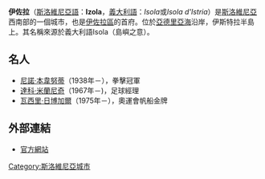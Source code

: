 {{Infobox settlement
|official_name          = 伊佐拉<br>Izola
|other_name             = Isola
|native_name            =  <!-- for cities whose native name is not in English -->
|nickname               =
|settlement_type        = <!--For Town or Village (Leave blank for the default City)-->
|motto                  =
|image_skyline          = File:Izola - panorama.jpg
|imagesize              = 250px
|image_caption          =
|image_flag             =
|flag_size              =
|image_seal             = Coat_of_arm_Izola.png
|seal_size              =
|image_shield           =
|shield_size            =
|image_blank_emblem     =
|blank_emblem_type      =
|blank_emblem_size      =
|image_map              =
|mapsize                =
|map_caption            =
|image_map1             =
|mapsize1               =
|map_caption1           =
|image_dot_map          =
|dot_mapsize            =
|dot_map_caption        =
|dot_x =  |dot_y =
|pushpin_map            = Slovenia<!-- the name of a location map as per http://en.wikipedia.org/wiki/Template:Location_map -->
|pushpin_label_position = bottom
|pushpin_map_caption    = 在斯洛維尼亞的位置
|subdivision_type       = 國家
|subdivision_name       = {{flagicon image|Flag of Slovenia.svg}} [[斯洛維尼亞|斯洛維尼亞]]
|subdivision_type1      = 傳統地區 
|subdivision_name1      = [[斯洛維尼亞沿海地區|沿海地區]]
|subdivision_type2      = [[斯洛維尼亞統計區列表|統計區]]
|subdivision_name2      = [[濱海-喀斯特統計區|濱海-喀斯特統計區]] 
|subdivision_type3      = [[斯洛維尼亞行政區劃|區]]
|subdivision_name3      = [[伊佐拉區|伊佐拉區]]
|subdivision_type4      =
|subdivision_name4      =
|leader_name            =
|leader_title1          =
|leader_name1           =
|leader_title2          =
|leader_name2           =
|leader_title3          =
|leader_name3           =
|leader_title4          =
|leader_name4           =
|established_title      =
|established_date       =
|established_title2     =
|established_date2      =
|established_title3     =
|established_date3      =
|area_magnitude         =
|area_footnotes           =<ref name="SURS">{{cite web |title=Naselje Izola |url=https://www.stat.si/KrajevnaImena/Settlements/Details/1385 |website=Statistični urad Republike Slovenije |access-date=February 6, 2020 |archive-date=2020-02-06 |archive-url=https://web.archive.org/web/20200206095718/https://www.stat.si/KrajevnaImena/Settlements/Details/1385 }}</ref>
|area_total_km2           =7.46
|area_land_km2            =
|area_water_km2           =
|area_total_sq_mi         =
|area_land_sq_mi          =
|area_water_sq_mi         =
|area_water_percent       =
|area_urban_km2           =
|area_urban_sq_mi         =
|area_metro_km2           =
|area_metro_sq_mi         =
|area_blank1_title        =
|area_blank1_km2          =
|area_blank1_sq_mi        =
|population_as_of               =2019
|population_footnotes           =<ref name="SURS"/>
|population_note                =
|population_total               =11556
|population_density_km2         =
|population_density_sq_mi       =
|population_metro               =
|population_density_metro_km2   =
|population_density_metro_sq_mi =
|population_urban               =
|population_density_urban_km2   =
|population_density_urban_sq_mi =
|population_blank1_title        =Ethnicities
|population_blank1              =
|population_blank2_title        =Religions
|population_blank2              =
|population_density_blank1_km2 =
|population_density_blank1_sq_mi =
|timezone               =
|utc_offset             =
|timezone_DST           =
|utc_offset_DST         =
|coordinates            = {{coord|45|32|4|N|13|40|3|E|region:SI_type:adm1st|display=inline,title}}
|elevation_footnotes    =
|elevation_m            = 2.0
|elevation_ft           =
|postal_code_type       =
|postal_code            =
|area_code              =
|registration_plate     = KP
|blank_name             =
|blank_info             =
|blank1_name            =
|blank1_info            =
|website                =
|footnotes              = 
}}

'''伊佐拉'''（[[斯洛維尼亞語|斯洛維尼亞語]]：'''Izola'''，[[義大利語|義大利語]]：''Isola''或''Isola d'Istria''）是[[斯洛維尼亞|斯洛維尼亞]]西南部的一個城市，也是[[伊佐拉區|伊佐拉區]]的首府。位於[[亞德里亞海|亞德里亞海]]沿岸，伊斯特拉半島上。其名稱來源於義大利語Isola（島嶼之意）。

==名人==
* [[尼諾·本韋努蒂|尼諾·本韋努蒂]]（1938年－），拳擊冠軍
* [[達科·米蘭尼奇|達科·米蘭尼奇]]（1967年－)，足球經理
* [[瓦西里·日博加爾|瓦西里·日博加爾]]（1975年－），奧運會帆船金牌

== 外部連結 ==
* [http://www.izola.si/ 官方網站] {{Wayback|url=http://www.izola.si/ |date=20201204231134 }}

[[Category:斯洛維尼亞城市|Category:斯洛維尼亞城市]]